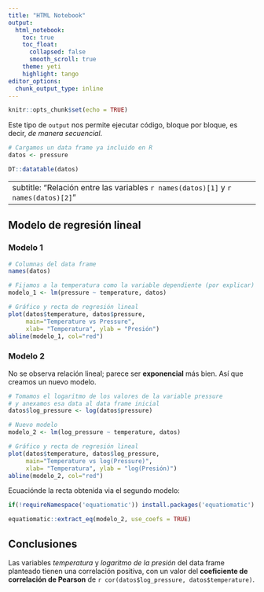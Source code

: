 ```yaml
---
title: "HTML Notebook"
output:
  html_notebook:
    toc: true
    toc_float:
      collapsed: false
      smooth_scroll: true
    theme: yeti
    highlight: tango
editor_options: 
  chunk_output_type: inline
---
```


```r
knitr::opts_chunk$set(echo = TRUE)
```

Este tipo de `output` nos permite ejecutar código, bloque por bloque, 
es decir, _de manera secuencial_.

```r
# Cargamos un data frame ya incluido en R
datos <- pressure

DT::datatable(datos)
```

---
subtitle: "Relación entre las variables `r names(datos)[1]` y `r names(datos)[2]`"
---

## Modelo de regresión lineal

### Modelo 1

```r
# Columnas del data frame
names(datos)

# Fijamos a la temperatura como la variable dependiente (por explicar)
modelo_1 <- lm(pressure ~ temperature, datos)

# Gráfico y recta de regresión lineal
plot(datos$temperature, datos$pressure,
     main="Temperature vs Pressure",
     xlab= "Temperatura", ylab = "Presión")
abline(modelo_1, col="red")
```

### Modelo 2

No se observa relación lineal; parece ser __exponencial__ más bien. 
Así que creamos un nuevo modelo.

```r
# Tomamos el logaritmo de los valores de la variable pressure
# y anexamos esa data al data frame inicial
datos$log_pressure <- log(datos$pressure)

# Nuevo modelo
modelo_2 <- lm(log_pressure ~ temperature, datos)

# Gráfico y recta de regresión lineal
plot(datos$temperature, datos$log_pressure, 
     main="Temperature vs log(Pressure)",
     xlab= "Temperatura", ylab = "log(Presión)")
abline(modelo_2, col="red")
```

Ecuaciónde la recta obtenida via el segundo modelo:
```r
if(!requireNamespace('equatiomatic')) install.packages('equatiomatic')

equatiomatic::extract_eq(modelo_2, use_coefs = TRUE)
```

## Conclusiones

Las variables _temperatura_ y _logaritmo de la presión_ del data frame planteado
tienen una correlación positiva, con un valor del **coeficiente de correlación de Pearson** de `r cor(datos$log_pressure, datos$temperature)`.

<br><br>